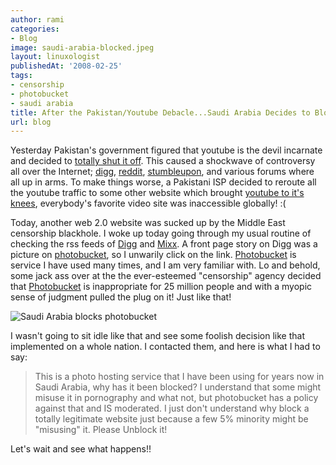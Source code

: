 ```yaml
---
author: rami
categories:
- Blog
image: saudi-arabia-blocked.jpeg
layout: linuxologist
publishedAt: '2008-02-25'
tags:
- censorship
- photobucket
- saudi arabia
title: After the Pakistan/Youtube Debacle...Saudi Arabia Decides to Block Photobucket!
url: blog
---
```


Yesterday Pakistan's government figured that youtube is the devil incarnate and decided to [totally shut it off](http://news.bbc.co.uk/2/hi/south_asia/7261727.stm "totally shut it off"). This caused a shockwave of controversy all over the Internet; [digg](http://digg.com/world_news/Pakistan_blocks_YouTube "digg"), [reddit](http://reddit.com/info/69thb/comments/ "reddit"), [stumbleupon](http://www.stumbleupon.com/url/news.bbc.co.uk/2/hi/south_asia/7261727.stm "stumbleupon"), and various forums where all up in arms. To make things worse, a Pakistani ISP decided to reroute all the youtube traffic to some other website which brought [youtube to it's knees](http://blog/s.zdnet.com/threatchaos/ "youtube to it's knees"), everybody's favorite video site was inaccessible globally! :(

Today, another web 2.0 website was sucked up by the Middle East censorship blackhole. I woke up today going through my usual routine of checking the rss feeds of [Digg](http://www.digg.com "Digg") and [Mixx](http://www.mixx.com "Mixx"). A front page story on Digg was a picture on [photobucket](http://www.photobucket.com "photobucket"), so I unwarily click on the link. [Photobucket](http://www.photobucket.com "Photobucket") is service I have used many times, and I am very familiar with. Lo and behold, some jack ass over at the the ever-esteemed "censorship" agency decided that [Photobucket](http://www.photobucket.com "Photobucket") is inappropriate for 25 million people and with a myopic sense of judgment pulled the plug on it! Just like that!

![Saudi Arabia blocks photobucket](/assets/images/content/blog/saudi-arabia-blocked.jpeg)

I wasn't going to sit idle like that and see some foolish decision like that implemented on a whole nation. I contacted them, and here is what I had to say:

> This is a photo hosting service that I have been using for years now in Saudi Arabia, why has it been blocked? I understand that some might misuse it in pornography and what not, but photobucket has a policy against that and IS moderated. I just don't understand why block a totally legitimate website just because a few 5% minority might be "misusing" it. Please Unblock it!

Let's wait and see what happens!!